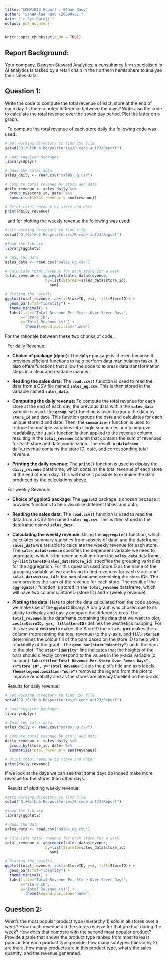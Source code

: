 ```yaml
---
title: "COMP1013 Report - Ethan Rauv"
author: "Ethan-lee Rauv (20699967)"
date: "`r Sys.Date()`"
output: pdf_document
---
```


```r
knitr::opts_chunk$set(echo = TRUE)
```
## Report Background:  
Your company, Dawson Steward Analytics, a consultancy firm specialised in AI analytics is tasked by a
retail chain in the northern hemisphere to analyse their sales data.

## Question 1:
Write the code to compute the total revenue of each store at the end of each day. Is there a noted difference between the days? Write also the code to calculate the total revenue over the seven day period. Plot the latter on a graph.  
  
  
|   To compute the total revenue of each store daily the following code was used :  
```r
# Set working directory to find CSV file
setwd("D:/Github Respositories/R-code-aut23/Report")

# Load required packages
library(dplyr)

# Read the sales data
sales_daily <- read.csv("sales_ug.csv")

# Compute total revenue by store and date
daily_revenue <- sales_daily %>%
  group_by(store_id, date) %>%
  summarise(total_revenue = sum(revenue))

# Print total revenue by store and date
print(daily_revenue)
```  
|   and for plotting the weekly revenue the following was used:  

```r
#sets working directory to find file
setwd("D:/Github Respositories/R-code-aut23/Report")

#load the library
library(ggplot2)

# Read the data
sales_data <- read.csv("sales_ug.csv")

# Calculate total revenue for each store for a week
total_revenue <- aggregate(sales_data$revenue, 
                  by=list(StoreID=sales_data$store_id), 
                    sum)

# Ploting the results
ggplot(total_revenue, aes(x=StoreID, y=x, fill=StoreID)) +
  geom_bar(stat="identity") +
  theme_minimal() +
  labs(title="Total Revenue Per Store Over Seven Days",
       x="Store ID",
       y="Total Revenue ($)") +
         theme(legend.position="none")

```
  

For the rationale between these two chunks of code:

|   For daily Revenue:

* **Choice of package (dplyr)**: The **`dplyr`** package is chosen because it provides efficient functions to help perform data manipulation tasks. It also offers functions that allow the code to express data transformation steps in a clear and readable manner.  

* **Reading the sales data**: The **`read.csv()`** function is used to read the data from a CSV file named **`sales_ug.csv`**. This is then stored in the variable named **`sales_data`**.  

* **Computing the daily revenue**: To compute the total revenue for each store at the end of each day, the previous data within the **`sales_data`** variable is used. the **`group_by()`** function is used to group the data by **`store_id`** and **`date`**. This function groups the data and calculates for each unique store id and date. Then, the **`summarise()`** function is used to reduce the multiple variables into single summaries and to improve readability, the **`sum()`** function is then applied to the revenue column, resulting in the **`total_revenue`** column that contains the sum of revenues for each store and date combination. The resulting **`dataframe`** daily_revenue contains the store ID, date, and corresponding total revenue.  

* **Printing the daily revenue**: The **`print()`** function is used to display the **`daily_revenue`** dataframe, which contains the total revenue of each store at the end of each day. This will make it possible to examine the data produced by the calculations above.
  
|   For weekly Revenue:  

*   **Choice of ggplot2 package**: The **`ggplot2`** package is chosen because it provides functions to help visualise different tables and data.  

*   **Reading the sales data**: The **`read.csv()`** function is used to read the data from a CSV file named **`sales_ug.csv`**. This is then stored in the dataframe named **`sales_data`**.  

*   **Calculating the weekly revenue**: Using the **`aggregate()`** function, which calculates summary statistics from subsets of data, and the dataframe **`sales_data`** we are able to calculate the weekly revenue for each store. The **`sales_data$revenue`**  specifies the dependent variable we need to aggregate, which is the revenue column from the **`sales_data`** dataframe, **`by=list(StoreID=sales_data$store_id)`** specifies the grouping variables for the aggregation. For this question used StoreID as the name of the grouping variable as we are trying to find revenues for each store, and **`sales_data$store_id`** is the actual column containing the store IDs. The sum provides the sum of the revenue for each store. The result of the **`aggregate()`** function is stored in **`the total_revenue`** dataframe, which will have two columns: StoreID (store ID) and x (weekly revenue).  

*   **Plotting the data**: Here to plot the data calculated from the code above, we make use of the **`ggplot2`** library. A bar graph was chosen due to its ability to display and easily compare the different stores. The **`total_revenue`** is the dataframe containing the data that we want to plot, **`aes(x=StoreID, y=x, fill=StoreID)`** defines the aesthetics mapping. For this we want,**`x=StoreID`** makes the StoreID the x-axis, **y=x** makes the x column (representing the total revenue) to the y-axis, and **`fill=StoreID`** determines the colour fill of the bars based on the store ID to help with readability of the graph. The **`geom_bar(stat="identity")`** adds the bars to the plot. The **`stat="identity"`** line indicates that the heights of the bars should directly correspond to the values in the y-axis variable (x column). **`labs(title="Total Revenue Per Store Over Seven Days", x="Store ID", y="Total Revenue")`** sets the plot's title and axis labels. **`theme(legend.position="none")`** removes the legend from the plot to improve readability and as the stores are already labelled on the x-axis.  

|   Results for daily revenue:
```r
# Set working directory to find CSV file
setwd("D:/Github Respositories/R-code-aut23/Report")

# Load required packages
library(dplyr)

# Read the sales data
sales_daily <- read.csv("sales_ug.csv")

# Compute total revenue by store and date
daily_revenue <- sales_daily %>%
  group_by(store_id, date) %>%
  summarise(total_revenue = sum(revenue))

# Print total revenue by store and date
print(daily_revenue)

```
  
If we look at the days we can see that some days do indeed make more revenue for the stores than other days.  

|   Results of plotting weekly revenue:
```r
#sets working directory to find file
setwd("D:/Github Respositories/R-code-aut23/Report")

#load the library
library(ggplot2)

# Read the data
sales_data <- read.csv("sales_ug.csv")

# Calculate total revenue for each store for a week
total_revenue <- aggregate(sales_data$revenue, 
                  by=list(StoreID=sales_data$store_id), 
                    sum)

# Ploting the results
ggplot(total_revenue, aes(x=StoreID, y=x, fill=StoreID)) +
  geom_bar(stat="identity") +
  theme_minimal() +
  labs(title="Total Revenue Per Store Over Seven Days",
       x="Store ID",
       y="Total Revenue ($)") +
         theme(legend.position="none")

```




## Question 2:  
What’s the most popular product type (hierarchy 1) sold in all stores over a week? How much
revenue did the stores receive for that product during the week? How does that compare with the
second most popular product? Provide a table that shows the product type ranked from most to
least popular. For each product type provide: how many subtypes (hierarchy 2) are there, how
many products are in this product type, what’s the sales quantity, and the revenue generated.  
